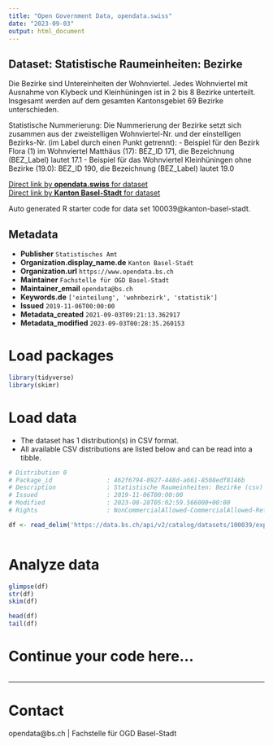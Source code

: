 ```yaml
---
title: "Open Government Data, opendata.swiss"
date: "2023-09-03"
output: html_document
---
```


## Dataset: Statistische Raumeinheiten: Bezirke

Die Bezirke sind Untereinheiten der Wohnviertel. Jedes Wohnviertel mit Ausnahme von Klybeck und Kleinhüningen ist in 2 bis 8 Bezirke unterteilt. Insgesamt werden auf dem gesamten Kantonsgebiet 69 Bezirke unterschieden.

Statistische Nummerierung:
Die Nummerierung der Bezirke setzt sich zusammen aus der zweistelligen Wohnviertel-Nr. und der einstelligen Bezirks-Nr. (im Label durch einen Punkt getrennt):
- Beispiel für den Bezirk Flora (1) im Wohnviertel Matthäus (17): BEZ_ID 171, die Bezeichnung (BEZ_Label) lautet 17.1
- Beispiel für das Wohnviertel Kleinhüningen ohne Bezirke (19.0): BEZ_ID 190, die Bezeichnung (BEZ_Label) lautet 19.0

[Direct link by **opendata.swiss** for dataset](https://opendata.swiss/de/dataset/statistische-raumeinheiten-bezirke)<br>
[Direct link by **Kanton Basel-Stadt** for dataset](https://data.bs.ch/explore/dataset/100039/)

Auto generated R starter code for data set 100039@kanton-basel-stadt.

## Metadata

- **Publisher** `Statistisches Amt`
- **Organization.display_name.de** `Kanton Basel-Stadt`
- **Organization.url** `https://www.opendata.bs.ch`
- **Maintainer** `Fachstelle für OGD Basel-Stadt`
- **Maintainer_email** `opendata@bs.ch`
- **Keywords.de** `['einteilung', 'wohnbezirk', 'statistik']`
- **Issued** `2019-11-06T00:00:00`
- **Metadata_created** `2021-09-03T09:21:13.362917`
- **Metadata_modified** `2023-09-03T00:28:35.260153`


# Load packages

```r

library(tidyverse)
library(skimr)

```

# Load data

-   The dataset has 1 distribution(s) in CSV format.
-   All available CSV distributions are listed below and can be read into a tibble.

```r

# Distribution 0
# Package_id               : 462f6794-0927-448d-a661-8508edf8146b
# Description              : Statistische Raumeinheiten: Bezirke (csv)
# Issued                   : 2019-11-06T00:00:00
# Modified                 : 2023-08-28T05:02:59.566000+00:00
# Rights                   : NonCommercialAllowed-CommercialAllowed-ReferenceRequired

df <- read_delim('https://data.bs.ch/api/v2/catalog/datasets/100039/exports/csv')



```

# Analyze data

```r

glimpse(df)
str(df)
skim(df)

head(df)
tail(df)

```

# Continue your code here...

```r

```

------------------------------------------------------------------------

# Contact

opendata@bs.ch | Fachstelle für OGD Basel-Stadt
